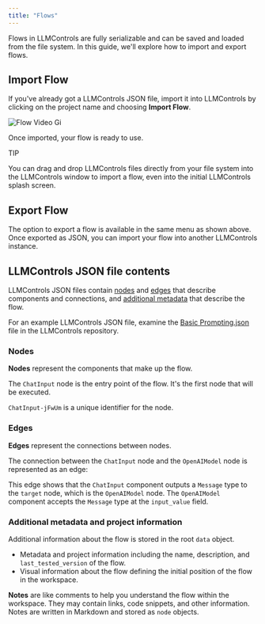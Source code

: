 ```yaml
---
title: "Flows"
---
```


Flows in LLMControls are fully serializable and can be saved and loaded from the file system. In this guide, we'll explore how to import and export flows.

## **Import Flow**[**​**](https://docs.langflow.org/concepts-flows#import-flow)

If you've already got a LLMControls JSON file, import it into LLMControls by clicking on the project name and choosing **Import Flow**.

![Flow Video Gi](/images/flow_video.gif)

Once imported, your flow is ready to use.

<Tip>
  TIP

  You can drag and drop LLMControls files directly from your file system into the LLMControls window to import a flow, even into the initial LLMControls splash screen.
</Tip>

## **Export Flow**[**​**](https://docs.langflow.org/concepts-flows#export-flow)

The option to export a flow is available in the same menu as shown above. Once exported as JSON, you can import your flow into another LLMControls instance.

## **LLMControls JSON file contents**[**​**](https://docs.langflow.org/concepts-flows#langflow-json-file-contents)

LLMControls JSON files contain [nodes](https://devrel.mintlify.app/Concepts/flows#nodes%E2%80%8B) and [edges](https://devrel.mintlify.app/Concepts/flows#edges%E2%80%8B) that describe components and connections, and [additional metadata](https://devrel.mintlify.app/Concepts/flows#additional-metadata-and-project-informatio%E2%80%8B) that describe the flow.

For an example LLMControls JSON file, examine the [Basic Prompting.json](https://github.com/langflow-ai/langflow/blob/main/src/backend/base/langflow/initial_setup/starter_projects/Basic%20Prompting.json) file in the LLMControls repository.

### **Nodes**[**​**](https://docs.langflow.org/concepts-flows#nodes)

**Nodes** represent the components that make up the flow.

The `ChatInput` node is the entry point of the flow. It's the first node that will be executed.

`ChatInput-jFwUm` is a unique identifier for the node.

### **Edges**[**​**](https://docs.langflow.org/concepts-flows#edges)

**Edges** represent the connections between nodes.

The connection between the `ChatInput` node and the `OpenAIModel` node is represented as an edge:

This edge shows that the `ChatInput` component outputs a `Message` type to the `target` node, which is the `OpenAIModel` node. The `OpenAIModel` component accepts the `Message` type at the `input_value` field.

### **Additional metadata and project information**[**​**](https://docs.langflow.org/concepts-flows#additional-metadata-and-project-information)

Additional information about the flow is stored in the root `data` object.

- Metadata and project information including the name, description, and `last_tested_version` of the flow.
- Visual information about the flow defining the initial position of the flow in the workspace.

**Notes** are like comments to help you understand the flow within the workspace. They may contain links, code snippets, and other information. Notes are written in Markdown and stored as `node` objects.
